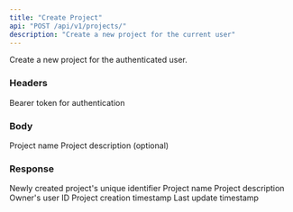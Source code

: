 ```yaml
---
title: "Create Project"
api: "POST /api/v1/projects/"
description: "Create a new project for the current user"
---
```


Create a new project for the authenticated user.

### Headers

<ParamField header="Authorization" type="string" required>
  Bearer token for authentication
</ParamField>

### Body

<ParamField body="name" type="string" required>
  Project name
</ParamField>

<ParamField body="description" type="string">
  Project description (optional)
</ParamField>

### Response

<ResponseField name="id" type="string">
  Newly created project's unique identifier
</ResponseField>

<ResponseField name="name" type="string">
  Project name
</ResponseField>

<ResponseField name="description" type="string">
  Project description
</ResponseField>

<ResponseField name="user_id" type="string">
  Owner's user ID
</ResponseField>

<ResponseField name="created_at" type="string">
  Project creation timestamp
</ResponseField>

<ResponseField name="updated_at" type="string">
  Last update timestamp
</ResponseField>
